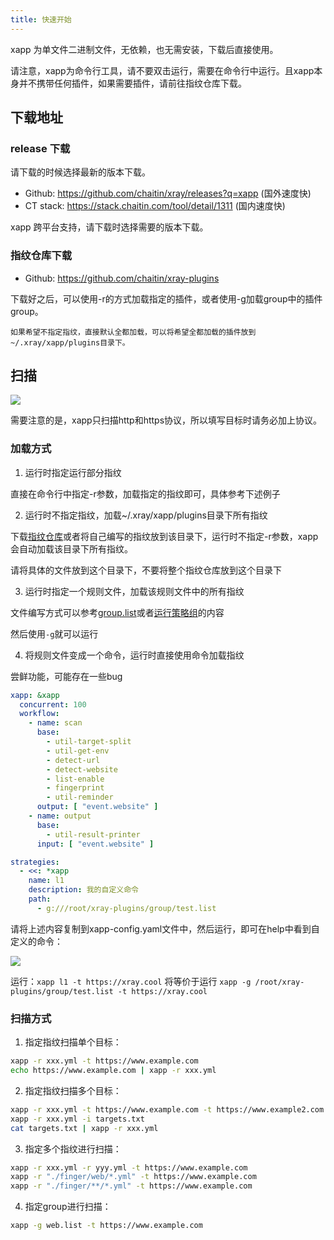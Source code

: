 ```yaml
---
title: 快速开始
---
```


xapp 为单文件二进制文件，无依赖，也无需安装，下载后直接使用。

<Warning>请注意，xapp为命令行工具，请不要双击运行，需要在命令行中运行。且xapp本身并不携带任何插件，如果需要插件，请前往指纹仓库下载。</Warning>

## 下载地址

### release 下载
请下载的时候选择最新的版本下载。

+ Github: https://github.com/chaitin/xray/releases?q=xapp (国外速度快)
+ CT stack: https://stack.chaitin.com/tool/detail/1311 (国内速度快)

xapp 跨平台支持，请下载时选择需要的版本下载。

### 指纹仓库下载

+ Github: https://github.com/chaitin/xray-plugins

<Tip>
    下载好之后，可以使用-r的方式加载指定的插件，或者使用-g加载group中的插件group。

    如果希望不指定指纹，直接默认全都加载，可以将希望全都加载的插件放到~/.xray/xapp/plugins目录下。
</Tip>

## 扫描

![](/images/tools/xapp/xapp.gif)

<Tip>需要注意的是，xapp只扫描http和https协议，所以填写目标时请务必加上协议。</Tip>

### 加载方式

1. 运行时指定运行部分指纹

直接在命令行中指定-r参数，加载指定的指纹即可，具体参考下述例子

2. 运行时不指定指纹，加载~/.xray/xapp/plugins目录下所有指纹

下载[指纹仓库](https://github.com/chaitin/xray-plugins)或者将自己编写的指纹放到该目录下，运行时不指定-r参数，xapp会自动加载该目录下所有指纹。

<Warning>请将具体的文件放到这个目录下，不要将整个指纹仓库放到这个目录下</Warning>

3. 运行时指定一个规则文件，加载该规则文件中的所有指纹

文件编写方式可以参考[group.list](./group)或者[运行策略组](https://github.com/chaitin/xray-plugins/tree/main/group)的内容

然后使用`-g`就可以运行

4. 将规则文件变成一个命令，运行时直接使用命令加载指纹

<Info>尝鲜功能，可能存在一些bug</Info>

```yaml xapp-config.yaml
xapp: &xapp
  concurrent: 100
  workflow:
    - name: scan
      base:
        - util-target-split
        - util-get-env
        - detect-url
        - detect-website
        - list-enable
        - fingerprint
        - util-reminder
      output: [ "event.website" ]
    - name: output
      base:
        - util-result-printer
      input: [ "event.website" ]

strategies:
  - <<: *xapp
    name: l1
    description: 我的自定义命令
    path:
      - g:///root/xray-plugins/group/test.list
```

请将上述内容复制到xapp-config.yaml文件中，然后运行，即可在help中看到自定义的命令：

![](/images/tools/xapp/img.png)

运行：`xapp l1 -t https://xray.cool` 将等价于运行 `xapp -g /root/xray-plugins/group/test.list -t https://xray.cool`

### 扫描方式

1. 指定指纹扫描单个目标：

```bash
xapp -r xxx.yml -t https://www.example.com
echo https://www.example.com | xapp -r xxx.yml
```

2. 指定指纹扫描多个目标：

```bash
xapp -r xxx.yml -t https://www.example.com -t https://www.example2.com
xapp -r xxx.yml -i targets.txt
cat targets.txt | xapp -r xxx.yml
```

3. 指定多个指纹进行扫描：

```bash
xapp -r xxx.yml -r yyy.yml -t https://www.example.com
xapp -r "./finger/web/*.yml" -t https://www.example.com
xapp -r "./finger/**/*.yml" -t https://www.example.com
```

4. 指定group进行扫描：

```bash
xapp -g web.list -t https://www.example.com
```



